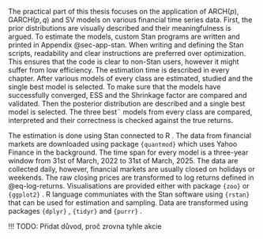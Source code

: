 The practical part of this thesis focuses on the application of ARCH$(p)$, GARCH$(p, q)$ and SV models on various financial time 
series data. First, the prior distributions are visually described and their meaningfulness is argued. To estimate the models,
custom Stan programs are written and printed in Appendix @sec-app-stan. When writing and defining the Stan scripts, readability and 
clear instructions are preferred over optimization. This ensures that the code is clear to non-Stan users, however it might
suffer from low efficiency. The estimation time is described in every chapter. After various models of every class are estimated,
studied and the single best model is selected. To make sure that the models have successfully converged, ESS and the Shrinkage 
factor are compared and validated. Then the posterior distribution are described and a single best model is selected. The three best¨
models from every class are compared, interpreted and their correctness is checked against the true returns.

The estimation is done using Stan \parencite[ver. 2.32.2]{CarpenterEtAl2017_StanProbabilisticProgramming} connected to R
\parencite[ver. 4.4.3]{RCoreTeam2023_LanguageEnvironmentStatistical}. The data from financial markets are downloaded using
package `{quantmod}` \parencite[ver. 0.4.27]{RyanUlrich2025_QuantmodQuantitativeFinancial} which uses Yahoo Finance in
the background. The time span for every model is a three-year window from 31st of March, 2022 to 31st of March, 2025. 
The data are collected daily, however, financial markets are usually closed on holidays or weekends. 
The raw closing prices are transformed to log returns defined in @eq-log-returns. Visualisations are provided either with 
package `{zoo}` \parencite[ver. 1.8.14]{ZeileisGrothendieck2005_ZooS3Infrastructure} or `{ggplot2}` 
\parencite[ver. 3.5.2]{Wickham2016_Ggplot2ElegantGraphics}. R language
communiates with the Stan software using `{rstan}` \parencite[ver. 2.32.7]{StanDevelopmentTeam2024_RStanInterfaceStan} that can be used
for estimation and sampling. Data are transformed using packages `{dplyr}` \parencite[ver. 1.1.4]{WickhamEtAl2023_DplyrGrammarData},
`{tidyr}` \parencite[ver. 1.3.1]{WickhamEtAl2024_TidyrTidyMessy} and 
`{purrr}` \parencite[ver. 1.0.4]{WickhamHenry2025_PurrrFunctionalProgramming}.

!!! TODO: Přidat důvod, proč zrovna tyhle akcie